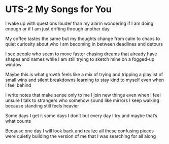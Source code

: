 # UTS-2 My Songs for You

I wake up with questions louder than my alarm
wondering if I am doing enough
or if I am just drifting through another day

My coffee tastes the same but my thoughts change
from calm to chaos to quiet curiosity
about who I am becoming in between deadlines and detours

I see people who seem to move faster
chasing dreams that already have shapes and names
while I am still trying to sketch mine on a fogged-up window

Maybe this is what growth feels like
a mix of trying and tripping
a playlist of small wins and silent breakdowns
learning to stay kind to myself even when I feel behind

I write notes that make sense only to me
I join new things even when I feel unsure
I talk to strangers who somehow sound like mirrors
I keep walking because standing still feels heavier

Some days I get it
some days I don’t
but every day I try
and maybe that’s what counts

Because one day I will look back
and realize all these confusing pieces
were quietly building the version of me
that I was searching for all along